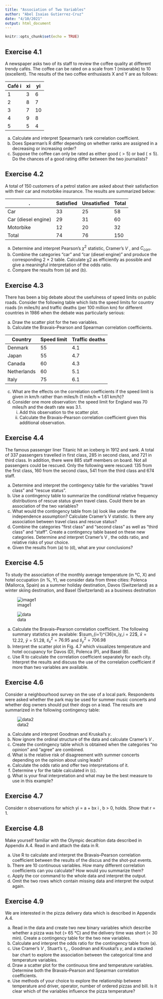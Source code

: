 ```yaml
---
title: "Association of Two Variables"
author: "Abel Isaias Gutierrez-Cruz"
date: "4/10/2021"
output: html_document
---
```


```r
knitr::opts_chunk$set(echo = TRUE)
```

## Exercise 4.1 
A newspaper asks two of its staff to review the coffee quality at different trendy cafés. The coffee can be rated on a scale from 1 (miserable) to 10 (excellent). The results of the two coffee enthusiasts X and Y are as follows:

Café i | xi | yi
--- |--- |---
1 | 3 | 6
2 | 8 | 7
3 | 7 | 10
4 | 9 | 8
5 | 5 | 4

a. Calculate and interpret Spearman’s rank correlation coefficient.
b. Does Spearman’s R differ depending on whether ranks are assigned in a decreasing or increasing order?
c. Suppose the coffee can only be rated as either good ($>5$) or bad ($\leq5$). Do the chances of a good rating differ between the two journalists?

## Exercise 4.2 

A total of 150 customers of a petrol station are asked about their satisfaction with their car and motorbike insurance. The results are summarized below:


. | Satisfied | Unsatisfied | Total
--- | --- | --- | ---
Car | 33 | 25 | 58
Car (diesel engine) | 29 | 31 | 60
Motorbike | 12 | 20 | 32
Total | 74 | 76 | 150

a. Determine and interpret Pearson’s $\chi^2$ statistic, Cramer’s $V$ , and $C_{corr}$.
b. Combine the categories “car” and “car (diesel engine)” and produce the corresponding 2 × 2 table. Calculate χ2 as efficiently as possible and give a meaningful interpretation of the odds ratio.
c. Compare the results from (a) and (b).


## Exercise 4.3 

There has been a big debate about the usefulness of speed limits on public roads. Consider the following table which lists the speed limits for country roads (in miles/h) and traffic deaths (per 100 million km) for different countries in 1986 when the debate was particularly serious:

a. Draw the scatter plot for the two variables.
b. Calculate the Bravais–Pearson and Spearman correlation coefficients.

Country | Speed limit | Traffic deaths
--- | --- | ---
Denmark | 55 | 4.1
Japan | 55 | 4.7
Canada | 60 | 4.3
Netherlands | 60 | 5.1
Italy | 75 | 6.1

c. What are the effects on the correlation coefficients if the speed limit is given in km/h rather than miles/h (1 mile/h $\approx$ 1.61 km/h)?
d. Consider one more observation: the speed limit for England was 70 miles/h and the death rate was 3.1.
    (i) Add this observation to the scatter plot.
    (ii) Calculate the Bravais–Pearson correlation coefficient given this additional observation.
    

## Exercise 4.4 

The famous passenger liner Titanic hit an iceberg in 1912 and sank. A total of 337 passengers travelled in first class, 285 in second class, and 721 in third class. In addition, there were 885 staff members on board. Not all passengers could be rescued. Only the following were rescued: 135 from the first class, 160 from the second class, 541 from the third class and 674 staff.

a. Determine and interpret the contingency table for the variables “travel class” and “rescue status”.
b. Use a contingency table to summarize the conditional relative frequency distributions of rescue status given travel class. Could there be an association of the two variables?
c. What would the contingency table from (a) look like under the independence assumption? Calculate Cramer’s V statistic. Is there any association between travel class and rescue status?
d. Combine the categories “first class” and “second class” as well as “third class” and “staff”. Create a contingency table based on these new categories. Determine and interpret Cramer’s V , the odds ratio, and relative risks of your choice.
e. Given the results from (a) to (d), what are your conclusions? 


## Exercise 4.5 

To study the association of the monthly average temperature (in °C, X) and hotel occupation (in $\%$, Y), we consider data from three cities: Polenca (Mallorca, Spain) as a summer holiday destination, Davos (Switzerland) as a winter skiing destination, and Basel (Switzerland) as a business destination

![image1](Images/1.png)

![data](Images/2.png)

a. Calculate the Bravais–Pearson correlation coefficient. The following summary statistics are available: $\sum_{i=1}^{36}x_iy_i = 22$, $\bar{x} = 12.22$, $\bar{y} = 51.28$, $\tilde{s}_x^2 = 76.95$ and $\tilde{s}_y^2 = 706.98$
b. Interpret the scatter plot in Fig. 4.7 which visualizes temperature and hotel occupancy for Davos (D), Polenca (P), and Basel (B).
c. Use R to calculate the correlation coefficient separately for each city. Interpret the results and discuss the use of the correlation coefficient if more than two variables are available.


## Exercise 4.6 

Consider a neighbourhood survey on the use of a local park. Respondents were asked whether the park may be used for summer music concerts and whether dog owners should put their dogs on a lead. The results are summarized in the following contingency table:

![data2](Images/3.png)

(a) Calculate and interpret Goodman and Kruskal’s $\gamma$.
(b) Now ignore the ordinal structure of the data and calculate Cramer’s $V$ .
(c) Create the contingency table which is obtained when the categories “no opinion” and “agree” are combined.
(d) What is the relative risk of disagreement with summer concerts depending on the opinion about using leads?
(e) Calculate the odds ratio and offer two interpretations of it.
(f) Determine γ for the table calculated in (c).
(g) What is your final interpretation and what may be the best measure to use in this example?


## Exercise 4.7 

Consider n observations for which yi = a + bx i , b > 0, holds. Show that r = 1.


## Exercise 4.8 

Make yourself familiar with the Olympic decathlon data described in Appendix A.4. Read in and attach the data in R.

a. Use R to calculate and interpret the Bravais–Pearson correlation coefficient between the results of the discus and the shot-put events.
b. There are 10 continuous variables. How many different correlation coefficients can you calculate? How would you summarize them?
c. Apply the cor command to the whole data and interpret the output.
d. Omit the two rows which contain missing data and interpret the output again.


## Exercise 4.9 

We are interested in the pizza delivery data which is described in Appendix A.4.

a. Read in the data and create two new binary variables which describe whether a pizza was hot ($>$ 65 °C) and the delivery time was short ($<$ 30 min). Create a contingency table for the two new variables.
b. Calculate and interpret the odds ratio for the contingency table from (a).
c. Use Cramer’s $V$ , Stuart’s $\tau_c$ , Goodman and Kruskal’s $\gamma$, and a stacked bar chart to explore the association between the categorical time and temperature variables.
d. Draw a scatter plot for the continuous time and temperature variables. Determine both the Bravais–Pearson and Spearman correlation coefficients.
e. Use methods of your choice to explore the relationship between temperature and driver, operator, number of ordered pizzas and bill. Is it clear which of the variables influence the pizza temperature?




